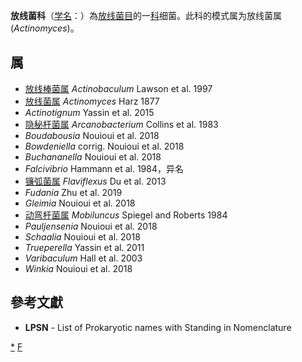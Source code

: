 {{Automatic taxobox
| taxon = Actinomycetaceae
| authority = Buchanan, 1918
| type genus = 放线菌属<br>Actinomyces 
| type genus authority = Harz 1877
| synonyms = ''Arcanobacteriaceae'' <small>Salam et al. 2020</small>
}}
'''放线菌科'''（[[学名|学名]]：{{lang|la|''Actinomycetaceae''}}）為[[放线菌目|放线菌目]]的一[[科|科]]细菌。此科的模式属为放线菌属(''Actinomyces'')。

==属==
* [[放线棒菌属|放线棒菌属]] ''Actinobaculum'' Lawson et al. 1997
* [[放线菌属|放线菌属]] ''Actinomyces'' Harz 1877
* ''Actinotignum'' Yassin et al. 2015
* [[隐秘杆菌属|隐秘杆菌属]] ''Arcanobacterium'' Collins et al. 1983
* ''Boudabousia'' Nouioui et al. 2018
* ''Bowdeniella'' corrig. Nouioui et al. 2018
* ''Buchananella'' Nouioui et al. 2018
* ''Falcivibrio'' Hammann et al. 1984，异名
* [[镰弧菌属|镰弧菌属]] ''Flaviflexus'' Du et al. 2013
* ''Fudania'' Zhu et al. 2019
* ''Gleimia'' Nouioui et al. 2018
* [[动弯杆菌属|动弯杆菌属]] ''Mobiluncus'' Spiegel and Roberts 1984
* ''Pauljensenia'' Nouioui et al. 2018
* ''Schaalia'' Nouioui et al. 2018
* ''Trueperella'' Yassin et al. 2011
* ''Varibaculum'' Hall et al. 2003
* ''Winkia'' Nouioui et al. 2018

==參考文獻==
{{reflist}}
* '''LPSN''' - List of Prokaryotic names with Standing in Nomenclature

{{taxonbar}}

[[Category:_放线菌科|*]]
[[Category:1918年描述的分类群|F]]
